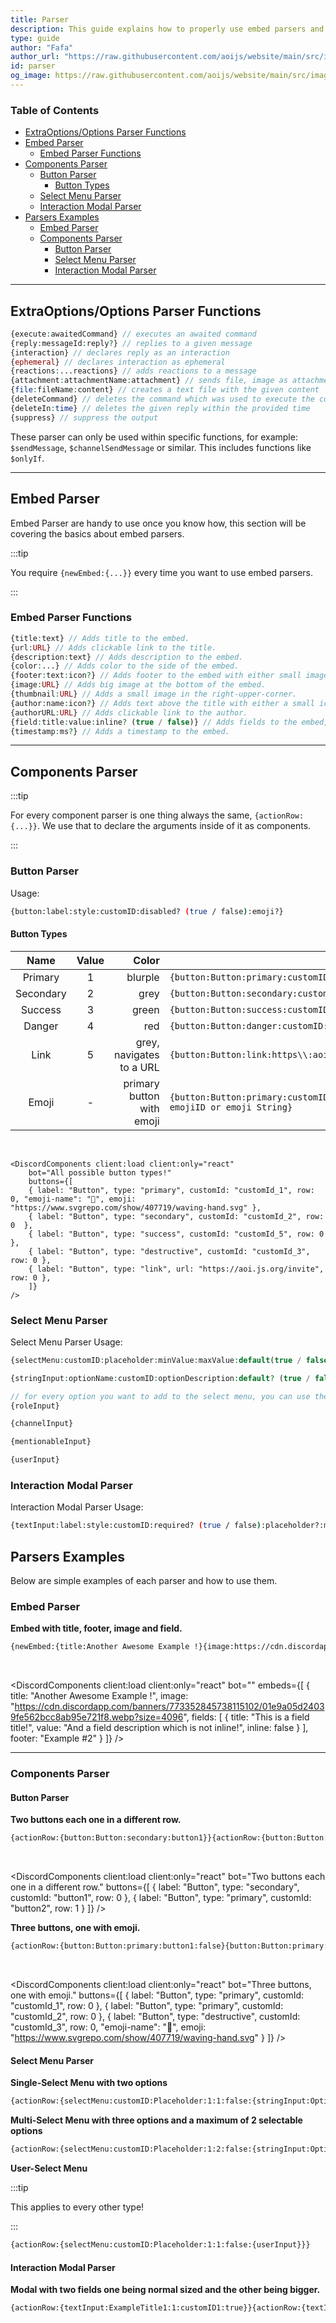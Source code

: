 ```yaml
---
title: Parser
description: This guide explains how to properly use embed parsers and component parsers. Including basics and examples.
type: guide
author: "Fafa"
author_url: "https://raw.githubusercontent.com/aoijs/website/main/src/images/contributors/fafa.png"
id: parser
og_image: https://raw.githubusercontent.com/aoijs/website/main/src/images/og/17.png
---
```



### Table of Contents

-   [ExtraOptions/Options Parser Functions](#extraoptionsoptions-parser-functions)
-   [Embed Parser](#embed-parser)
    -   [Embed Parser Functions](#embed-parser-functions)
-   [Components Parser](#components-parser)
    -   [Button Parser](#button-parser)
        -   [Button Types](#button-types)
    -   [Select Menu Parser](#select-menu-parser)
    -   [Interaction Modal Parser](#interaction-modal-parser)
-   [Parsers Examples](#parsers-examples)
    -   [Embed Parser](#embed-parser-1)
    -   [Components Parser](#components-parser-1)
        -   [Button Parser](#button-parser-1)
        -   [Select Menu Parser](#select-menu-parser-1)
        -   [Interaction Modal Parser](#interaction-modal-parser-1)

---

## ExtraOptions/Options Parser Functions

```php
{execute:awaitedCommand} // executes an awaited command
{reply:messageId:reply?} // replies to a given message
{interaction} // declares reply as an interaction
{ephemeral} // declares interaction as ephemeral
{reactions:...reactions} // adds reactions to a message
{attachment:attachmentName:attachment} // sends file, image as attachment
{file:fileName:content} // creates a text file with the given content
{deleteCommand} // deletes the command which was used to execute the command
{deleteIn:time} // deletes the given reply within the provided time
{suppress} // suppress the output
```

These parser can only be used within specific functions, for example:
`$sendMessage`, `$channelSendMessage` or similar. This includes functions like `$onlyIf`.

---

## Embed Parser

Embed Parser are handy to use once you know how, this section will be covering the basics about embed parsers.

:::tip

You require `{newEmbed:{...}}` every time you want to use embed parsers.

:::

### Embed Parser Functions

```php
{title:text} // Adds title to the embed.
{url:URL} // Adds clickable link to the title.
{description:text} // Adds description to the embed.
{color:...} // Adds color to the side of the embed.
{footer:text:icon?} // Adds footer to the embed with either small image on the left of the footer or none.
{image:URL} // Adds big image at the bottom of the embed.
{thumbnail:URL} // Adds a small image in the right-upper-corner.
{author:name:icon?} // Adds text above the title with either a small icon on the left or none.
{authorURL:URL} // Adds clickable link to the author.
{field:title:value:inline? (true / false)} // Adds fields to the embed, which is either inline or not.
{timestamp:ms?} // Adds a timestamp to the embed.
```

---

## Components Parser

:::tip

For every component parser is one thing always the same, `{actionRow:{...}}`. We use that to declare the arguments inside of it as components.

:::

### Button Parser

Usage:

```bash
{button:label:style:customID:disabled? (true / false):emoji?}
```

#### Button Types

|   Name    | Value |                     Color |                                                                               |
| :-------: | :---: | ------------------------: | ----------------------------------------------------------------------------- |
|  Primary  |   1   |                   blurple | `{button:Button:primary:customID:false}`                                      |
| Secondary |   2   |                      grey | `{button:Button:secondary:customID:false}`                                    |
|  Success  |   3   |                     green | `{button:Button:success:customID:false}`                                      |
|  Danger   |   4   |                       red | `{button:Button:danger:customID:false}`                                       |
|   Link    |   5   |  grey, navigates to a URL | `{button:Button:link:https\\:aoi.js.org/invite:false}`                        |
|   Emoji   |   -   | primary button with emoji | `{button:Button:primary:customID:false:emojiName or emojiID or emoji String}` |

<br />

    <DiscordComponents client:load client:only="react"
        bot="All possible button types!"
        buttons={[
        { label: "Button", type: "primary", customId: "customId_1", row: 0, "emoji-name": "👋", emoji: "https://www.svgrepo.com/show/407719/waving-hand.svg" },
        { label: "Button", type: "secondary", customId: "customId_2", row: 0  },
        { label: "Button", type: "success", customId: "customId_5", row: 0 },
        { label: "Button", type: "destructive", customId: "customId_3", row: 0 },
        { label: "Button", type: "link", url: "https://aoi.js.org/invite", row: 0 },
        ]}
    />

### Select Menu Parser

Select Menu Parser Usage:

```php
{selectMenu:customID:placeholder:minValue:maxValue:default(true / false):...options}

{stringInput:optionName:customID:optionDescription:default? (true / false):emoji?}

// for every option you want to add to the select menu, you can use the following:
{roleInput}

{channelInput}

{mentionableInput}

{userInput}
```

### Interaction Modal Parser

Interaction Modal Parser Usage:

```bash
{textInput:label:style:customID:required? (true / false):placeholder?:minLength?:maxLength?:defaultValue?}
```

## Parsers Examples

Below are simple examples of each parser and how to use them.

### Embed Parser

**Embed with title, footer, image and field.**

```bash
{newEmbed:{title:Another Awesome Example !}{image:https://cdn.discordapp.com/banners/773352845738115102/01e9a05d24039fe562bcc8ab95e721f8.webp?size=4096}{field:This is a field title!:And a field description which is not inline!:false}{footer:Example #2}}
```

<br />

<DiscordComponents
    client:load
    client:only="react"
    bot=""
    embeds={[
        {
            title: "Another Awesome Example !",
            image: "https://cdn.discordapp.com/banners/773352845738115102/01e9a05d24039fe562bcc8ab95e721f8.webp?size=4096",
            fields: [
                {
                    title: "This is a field title!",
                    value: "And a field description which is not inline!",
                    inline: false
                }
            ],
            footer: "Example #2"
        }
    ]}
/>

---

### Components Parser

#### Button Parser

**Two buttons each one in a different row.**

```bash
{actionRow:{button:Button:secondary:button1}}{actionRow:{button:Button:primary:button2}}
```

<br />

<DiscordComponents
    client:load
    client:only="react"
    bot="Two buttons each one in a different row."
    buttons={[
        { label: "Button", type: "secondary", customId: "button1", row: 0 },
        { label: "Button", type: "primary", customId: "button2", row: 1 }
    ]}
/>

**Three buttons, one with emoji.**

```bash
{actionRow:{button:Button:primary:button1:false}{button:Button:primary:button2:false}{button:Button:danger:button3:false:👋}}
```

<br />

<DiscordComponents
    client:load
    client:only="react"
    bot="Three buttons, one with emoji."
    buttons={[
        { label: "Button", type: "primary", customId: "customId_1", row: 0 },
        { label: "Button", type: "primary", customId: "customId_2", row: 0 },
        { label: "Button", type: "destructive", customId: "customId_3", row: 0, "emoji-name": "👋", emoji: "https://www.svgrepo.com/show/407719/waving-hand.svg" }
    ]}
/>

#### Select Menu Parser

**Single-Select Menu with two options**

```bash
{actionRow:{selectMenu:customID:Placeholder:1:1:false:{stringInput:Option1:1:OptionDescription1:false:👋}{stringInput:Option2:2:OptionDescription2:false}}}
```

**Multi-Select Menu with three options and a maximum of 2 selectable options**

```bash
{actionRow:{selectMenu:customID:Placeholder:1:2:false:{stringInput:Option1:1:OptionDescription1:false:👋}{stringInput:Option2:2:OptionDescription2:false}{stringInput:Option3:3:OptionDescription3:false}}}
```

**User-Select Menu**

:::tip

This applies to every other type!

:::

```bash
{actionRow:{selectMenu:customID:Placeholder:1:1:false:{userInput}}}
```

#### Interaction Modal Parser

**Modal with two fields one being normal sized and the other being bigger.**

```bash
{actionRow:{textInput:ExampleTitle1:1:customID1:true}}{actionRow:{textInput:ExampleTitle2:2:customID2:false}}
```
